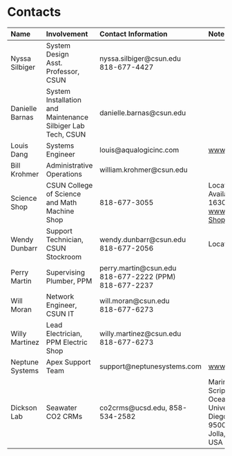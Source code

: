 # Contacts


| Name | Involvement | Contact Information | Notes |
| :------------------ | :-------------------------- | :------------------------------ | :------------------ |
| Nyssa Silbiger | System Design <br>Asst. Professor, CSUN<br/> | nyssa.silbiger@csun.edu <br>818-677-4427<br/> |
| Danielle Barnas | System Installation and Maintenance <br>Silbiger Lab Tech, CSUN<br/> | danielle.barnas@csun.edu |
| Louis Dang | Systems Engineer | louis@aqualogicinc.com | [www.aqualogicinc.com](http://www.aqualogicinc.com) |
| Bill Krohmer | Administrative Operations | william.krohmer@csun.edu |
| Science Shop | CSUN College of Science and Math Machine Shop | 818-677-3055 | Location: EH 2014 <br>Available M-Th 0600-1630<br/>  [www.csun.edu/Science-Shop](http://www.csun.edu/science-mathematics/science-shop) |
| Wendy Dunbarr | Support Technician, CSUN Stockroom | wendy.dunbarr@csun.edu <br>818-677-2056<br/> | Location: CH 5108 |
| Perry Martin | Supervising Plumber, PPM | perry.martin@csun.edu <br>818-677-2222 (PPM)<br/> 818-677-2237 |
| Will Moran | Network Engineer, CSUN IT | will.moran@csun.edu <br>818-677-6273<br/> |
| Willy Martinez | Lead Electrician, PPM Electric Shop | willy.martinez@csun.edu <br>818-677-6273<br/> |
| Neptune Systems | Apex Support Team | support@neptunesystems.com | [www.neptunesystems.com](http://www.neptunesystems.com) |
| Dickson Lab | Seawater CO2 CRMs | co2crms@ucsd.edu, 858-534-2582 | Marine Physical Lab, Scripps Institution of Oceanography <br>University of CA, San Diego<br/> 9500 Gilman Drive, La Jolla, CA 92093-0244 USA |